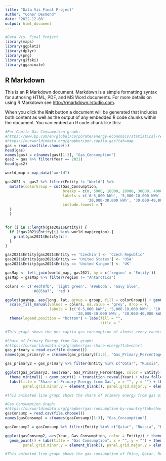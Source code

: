---
title: "Data Vis Final Project"
author: "Conor Desmond"
date: '2022-12-08'
output: html_document
---

```{r setup, include=FALSE}
#Data Vis. Final Project
library(maps)
library(ggplot2)
library(dplyr)
library(png)
library(gifski)
library(gganimate)
```

## R Markdown

This is an R Markdown document. Markdown is a simple formatting syntax for authoring HTML, PDF, and MS Word documents. For more details on using R Markdown see <http://rmarkdown.rstudio.com>.

When you click the **Knit** button a document will be generated that includes both content as well as the output of any embedded R code chunks within the document. You can embed an R code chunk like this:

```{r}
#Per Capita Gas Consumption graph:
#https://www.bp.com/en/global/corporate/energy-economics/statistical-review-of-world-energy.html
#https://ourworldindata.org/grapher/per-capita-gas?tab=map
gas = read.csv(file.choose())
head(gas)
names(gas) = c(names(gas)[1:3], "Gas_Consumption")
gas2 = gas %>% filter(Year == 2021)
head(gas2)

world_map = map_data("world")

gas2021 <- gas2 %>% filter(Entity != "World") %>%
  mutate(colorGroup = cut(Gas_Consumption,
                          breaks = c(0, 5000, 10000, 20000, 30000, 40000, 140000),
                          labels = c('0-5,000 kWh', '5,000-10,000 kWh', '10,000-20,000 kWh',
                                     '20,000-30,000 kWh', '30,000-40,000 kWh', '40,000+ kWh'),
                          include.lowest = T
  )
  )


for (i in 1:length(gas2021$Entity)) {
  if (!gas2021$Entity[i] %in% world_map$region) {
    print(gas2021$Entity[i])
  }
}

gas2021$Entity[gas2021$Entity == 'Czechia'] <- 'Czech Republic'
gas2021$Entity[gas2021$Entity == 'United States'] <- 'USA'
gas2021$Entity[gas2021$Entity == 'United Kingom'] <- 'UK'

gasMap <- left_join(world_map, gas2021, by = c('region' = 'Entity'))
gasMap = gasMap %>% filter(region != "Antarctica")

colors <- c('#edf8fb', 'light green', '#9ebcda', 'navy blue', 
            '#8856a7', 'red')

ggplot(gasMap, aes(long, lat, group = group, fill = colorGroup)) + geom_polygon(color = "black") + theme_void() +
  scale_fill_manual(values = colors, na.value = 'grey', drop = F, 
                    labels = (c('0-5,000 kWh', '5,000-10,000 kWh', '10,000-20,000 kWh',
                                '20,000-30,000 kWh', '30,000-40,000 kWh', '40,000+ kWh', 'No data'))) +
  theme(legend.position = "bottom") + labs(fill = "", 
                                           title = "                        Per Capita Gas Consumption, 2021")

#This graph shows the per capita gas consumption of almost every country in the world in 2021. Gas consumption is measured in kilowatt-hours (kWH). The countries with the highest gas consumption in this graph were Turkmenistan, Kuwait, Qatar, Oman, and United Arab Emirates. They all consumed over 40,000 kWH of gas in 2021l. The US consumed 20,000-30,000 kWH of gas in 2021.
```


```{r pressure, echo=FALSE}
#Share of Primary Energy from Gas graph:
#https://ourworldindata.org/grapher/gas-share-energy?tab=chart
gas_primary = read.csv(file.choose())
names(gas_primary) = c(names(gas_primary)[1:3], "Gas_Primary_Percentage")

gas_primary2 = gas_primary %>% filter(Entity %in% c("Qatar", "Russia", "United Kingdom", "United States", "China", "South Africa")) %>% mutate(Gas_Primary_Percentage = Gas_Primary_Percentage/100)

ggplot(gas_primary2, aes(Year, Gas_Primary_Percentage, color = Entity)) + geom_line() +
  theme_minimal() + geom_point() + transition_reveal(Year) + view_follow() +
  labs(title = "Share of Primary Energy from Gas", x = "", y = "") + theme(panel.grid.major.x = element_blank(), panel.grid.minor.x = element_blank(), 
        panel.grid.minor.y = element_blank(), panel.grid.major.y = element_line(linetype = "dashed")) + guides(color = guide_legend(title = "Countries")) + scale_y_continuous(labels = scales::percent)

#This animated line graph shows the share of primary energy from gas of China, Qatar, Russia, South Africa, United Kingdom, and the United States for each year from 1965 to 2021. From this graph, the country with the highest share of primary energy from gas was Qatar for each of the years. It tended to be around ot above 75%. South Africa tended to have the lowest primary energy from gas for each year, staying around 0%. The US tended to stay around 25-30%.
```

```{r}
#Gas Consumption Graph:
#https://ourworldindata.org/grapher/gas-consumption-by-country?tab=chart
gasConsump = read.csv(file.choose())
names(gasConsump) = c(names(gasConsump)[1:3], "Gas_Consumption")

gasConsump2 = gasConsump %>% filter(Entity %in% c("Qatar", "Russia", "United Kingdom", "United States", "China", "South Africa"))

ggplot(gasConsump2, aes(Year, Gas_Consumption, color = Entity)) + theme_minimal() + geom_line() +
  geom_point() + labs(title = "Gas Consumption", x = "", y = "") + theme(panel.grid.major.x = element_blank(), panel.grid.minor.x = element_blank(), 
        panel.grid.minor.y = element_blank(), panel.grid.major.y = element_line(linetype = "dashed")) + guides(color = guide_legend(title = "Countries")) + transition_reveal(Year) + view_follow()

#This animated line graph shows the gas consumption of China, Qatar, Russia, South Africa, United Kingdom, and the United States for each year from 1965 to 2021. Natural gas consumption is measured in terawatt-hour (TWh) equivalents per year. From this graph, the country with the highest share of primary energy from gas tended to be the United States, tending to be around 50,000 to 70,000 TWh. South Africa tended to be the lowest staying around 0 TWh.
```

